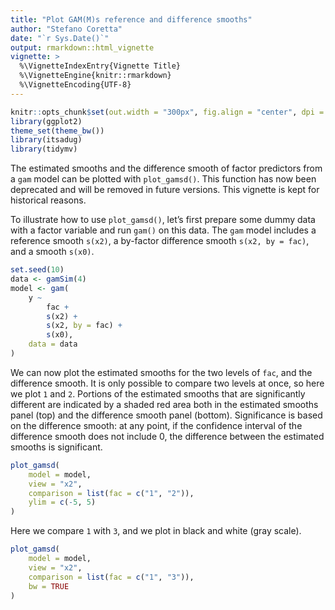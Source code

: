 ```yaml
---
title: "Plot GAM(M)s reference and difference smooths"
author: "Stefano Coretta"
date: "`r Sys.Date()`"
output: rmarkdown::html_vignette
vignette: >
  %\VignetteIndexEntry{Vignette Title}
  %\VignetteEngine{knitr::rmarkdown}
  %\VignetteEncoding{UTF-8}
---
```


```r
knitr::opts_chunk$set(out.width = "300px", fig.align = "center", dpi = 300)
library(ggplot2)
theme_set(theme_bw())
library(itsadug)
library(tidymv)
```

The estimated smooths and the difference smooth of factor predictors from a `gam` model can be plotted with `plot_gamsd()`.
This function has now been deprecated and will be removed in future versions.
This vignette is kept for historical reasons.

To illustrate how to use `plot_gamsd()`, let's first prepare some dummy data with a factor variable and run `gam()` on this data. The `gam` model includes a reference smooth `s(x2)`, a by-factor difference smooth `s(x2, by = fac)`, and a smooth `s(x0)`.

```r
set.seed(10)
data <- gamSim(4)
model <- gam(
    y ~
        fac +
        s(x2) +
        s(x2, by = fac) +
        s(x0),
    data = data
)
```

We can now plot the estimated smooths for the two levels of `fac`, and the difference smooth.
It is only possible to compare two levels at once, so here we plot `1` and `2`.
Portions of the estimated smooths that are significantly different are indicated by a shaded red area both in the estimated smooths panel (top) and the difference smooth panel (bottom).
Significance is based on the difference smooth: at any point, if the confidence interval of the difference smooth does not include 0, the difference between the estimated smooths is significant.

```r
plot_gamsd(
    model = model,
    view = "x2",
    comparison = list(fac = c("1", "2")),
    ylim = c(-5, 5)
)
```

Here we compare `1` with `3`, and we plot in black and white (gray scale).

```r
plot_gamsd(
    model = model,
    view = "x2",
    comparison = list(fac = c("1", "3")),
    bw = TRUE
)
```
